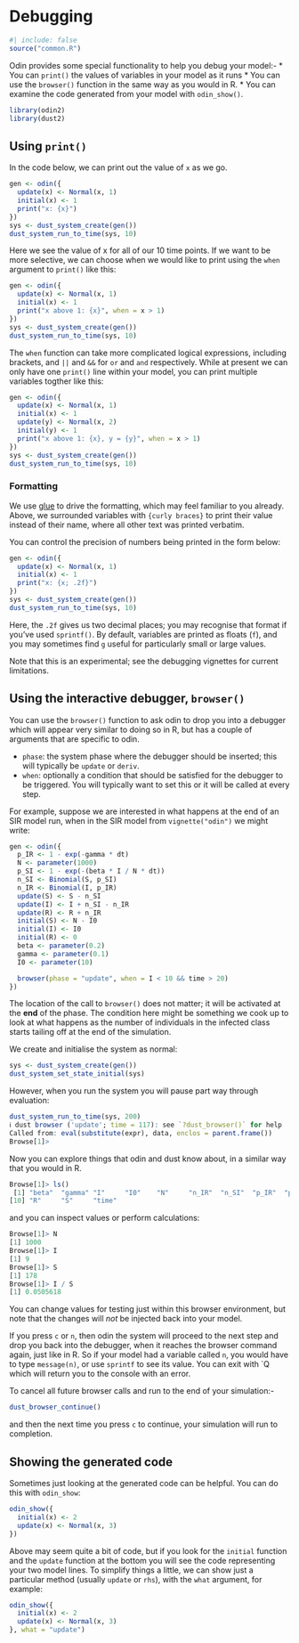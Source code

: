 # Debugging {#sec-debugging}

```r
#| include: false
source("common.R")
```

Odin provides some special functionality to help you debug your model:-
* You can `print()` the values of variables in your model as it runs
* You can use the `browser()` function in the same way as you would in R.
* You can examine the code generated from your model with `odin_show()`.


```r
library(odin2)
library(dust2)
```

## Using `print()`

In the code below, we can print out the value of `x` as we go.


```r
gen <- odin({
  update(x) <- Normal(x, 1)
  initial(x) <- 1
  print("x: {x}")
})
sys <- dust_system_create(gen())
dust_system_run_to_time(sys, 10)
```

Here we see the value of x for all of our 10 time points. If we want to be
more selective, we can choose when we would like to print using the `when`
argument to `print()` like this:


```r
gen <- odin({
  update(x) <- Normal(x, 1)
  initial(x) <- 1
  print("x above 1: {x}", when = x > 1)
})
sys <- dust_system_create(gen())
dust_system_run_to_time(sys, 10)
```

The `when` function can take more complicated logical expressions, including
brackets, and `||` and `&&` for `or` and `and` respectively. While at present
we can only have one `print()` line within your model, you can print multiple
variables togther like this:

```r
gen <- odin({
  update(x) <- Normal(x, 1)
  initial(x) <- 1
  update(y) <- Normal(x, 2)
  initial(y) <- 1
  print("x above 1: {x}, y = {y}", when = x > 1)
})
sys <- dust_system_create(gen())
dust_system_run_to_time(sys, 10)
```

### Formatting

We use [glue](https://glue.tidyverse.org/) to drive the formatting, which may
feel familiar to you already. Above, we surrounded variables with 
`{curly braces}` to print their value instead of their name, where all other
text was printed verbatim. 

You can control the precision of numbers being printed in the form below:

```r
gen <- odin({
  update(x) <- Normal(x, 1)
  initial(x) <- 1
  print("x: {x; .2f}")
})
sys <- dust_system_create(gen())
dust_system_run_to_time(sys, 10)
```

Here, the `.2f` gives us two decimal places; you may recognise that format 
if you've used `sprintf()`. By default, variables are printed as floats (`f`),
and you may sometimes find `g` useful for particularly small or large values.

Note that this is an experimental; see the debugging vignettes for current
limitations. 


## Using the interactive debugger, `browser()`

You can use the `browser()` function to ask odin to drop you into a debugger
which will appear very similar to doing so in R, but has a couple of arguments
that are specific to odin. 

* `phase`: the system phase where the debugger should be inserted; this will typically be `update` or `deriv`.
* `when`: optionally a condition that should be satisfied for the debugger to be triggered. You will typically want to set this or it will be called at every step.

For example, suppose we are interested in what happens at the end of an SIR
model run, when in the SIR model from `vignette("odin")` we might write:

```r
gen <- odin({
  p_IR <- 1 - exp(-gamma * dt)
  N <- parameter(1000)
  p_SI <- 1 - exp(-(beta * I / N * dt))
  n_SI <- Binomial(S, p_SI)
  n_IR <- Binomial(I, p_IR)
  update(S) <- S - n_SI
  update(I) <- I + n_SI - n_IR
  update(R) <- R + n_IR
  initial(S) <- N - I0
  initial(I) <- I0
  initial(R) <- 0
  beta <- parameter(0.2)
  gamma <- parameter(0.1)
  I0 <- parameter(10)

  browser(phase = "update", when = I < 10 && time > 20)
})
```

The location of the call to `browser()` does not matter; it will be activated at
the **end** of the phase.  The condition here might be something we cook up to
look at what happens as the number of individuals in the infected class starts
tailing off at the end of the simulation.

We create and initialise the system as normal:

```r
sys <- dust_system_create(gen())
dust_system_set_state_initial(sys)
```

However, when you run the system you will pause part way through evaluation:

```r
dust_system_run_to_time(sys, 200)
ℹ dust browser ('update'; time = 117): see `?dust_browser()` for help
Called from: eval(substitute(expr), data, enclos = parent.frame())
Browse[1]>
```

Now you can explore things that odin and dust know about, in a similar way
that you would in R.

```r
Browse[1]> ls()
 [1] "beta"  "gamma" "I"     "I0"    "N"     "n_IR"  "n_SI"  "p_IR"  "p_SI"
[10] "R"     "S"     "time"
```

and you can inspect values or perform calculations:

```r
Browse[1]> N
[1] 1000
Browse[1]> I
[1] 9
Browse[1]> S
[1] 178
Browse[1]> I / S
[1] 0.0505618
```

You can change values for testing just within this browser environment, but
note that the changes will *not* be injected back into your model.

If you press `c` or `n`, then odin the system will proceed to the next step and
drop you back into the debugger, when it reaches the browser command again,
just like in R. So if your model had a variable called `n`, you would have to
type `message(n)`, or use `sprintf` to see its value. You can exit with `Q
which will return you to the console with an error.  

To cancel all future browser calls and run to the end of your simulation:- 

```r
dust_browser_continue()
```

and then the next time you press `c` to continue, your simulation will run
to completion. 

## Showing the generated code

Sometimes just looking at the generated code can be helpful.  You can do this
with `odin_show`:

```r
odin_show({
  initial(x) <- 2
  update(x) <- Normal(x, 3)
})
```

Above may seem quite a bit of code, but if you look for the `initial` function
and the `update` function at the bottom you will see the code representing your
two model lines. To simplify things a little, we can show just a particular
method (usually `update` or `rhs`), with the `what` argument, for example:

```r
odin_show({
  initial(x) <- 2
  update(x) <- Normal(x, 3)
}, what = "update")
```
